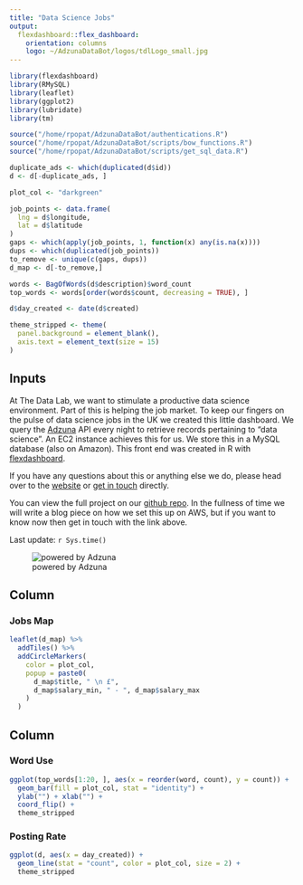 ```yaml
---
title: "Data Science Jobs"
output: 
  flexdashboard::flex_dashboard:
    orientation: columns
    logo: ~/AdzunaDataBot/logos/tdlLogo_small.jpg
---
```


```r
library(flexdashboard)
library(RMySQL)
library(leaflet)
library(ggplot2)
library(lubridate)
library(tm)

source("/home/rpopat/AdzunaDataBot/authentications.R")
source("/home/rpopat/AdzunaDataBot/scripts/bow_functions.R")
source("/home/rpopat/AdzunaDataBot/scripts/get_sql_data.R")

duplicate_ads <- which(duplicated(d$id))
d <- d[-duplicate_ads, ]

plot_col <- "darkgreen"

job_points <- data.frame(
  lng = d$longitude, 
  lat = d$latitude
)
gaps <- which(apply(job_points, 1, function(x) any(is.na(x))))
dups <- which(duplicated(job_points))
to_remove <- unique(c(gaps, dups))
d_map <- d[-to_remove,]

words <- BagOfWords(d$description)$word_count
top_words <- words[order(words$count, decreasing = TRUE), ]

d$day_created <- date(d$created)

theme_stripped <- theme(
  panel.background = element_blank(),
  axis.text = element_text(size = 15)
)
```

Inputs {.sidebar}
-----------------------------------------------------------------------


At The Data Lab, we want to stimulate a productive data science environment. Part of this is helping the job market. To keep our fingers on the pulse of data science jobs in the UK we created this little dashboard. We query the [Adzuna](https://developer.adzuna.com/) API every night to retrieve records pertaining to "data science". An EC2 instance achieves this for us. We store this in a MySQL database (also on Amazon). This front end was created in R with [flexdashboard](http://rmarkdown.rstudio.com/flexdashboard/index.html).

If you have any questions about this or anything else we do, please head over to the [website](http://thedatalab.com/) or [get in touch](mailto:info@thedatalab.com) directly.

You can view the full project on our [github repo](https://github.com/rmnppt/AdzunaDataBot). In the fullness of time we will write a blog piece on how we set this up on AWS, but if you want to know now then get in touch with the link above.

Last update: `r Sys.time()`


![powered by Adzuna](/home/rpopat/AdzunaDataBot/logos/adzuna_logo_small.jpg)

Column {data-width=650}
-----------------------------------------------------------------------

### Jobs Map

```r
leaflet(d_map) %>%
  addTiles() %>%
  addCircleMarkers(
    color = plot_col,
    popup = paste0(
      d_map$title, " \n £",
      d_map$salary_min, " - ", d_map$salary_max
    )
  )
```

Column {data-width=350}
-----------------------------------------------------------------------

### Word Use

```r
ggplot(top_words[1:20, ], aes(x = reorder(word, count), y = count)) +
  geom_bar(fill = plot_col, stat = "identity") +
  ylab("") + xlab("") +
  coord_flip() +
  theme_stripped
```

### Posting Rate

```r
ggplot(d, aes(x = day_created)) +
  geom_line(stat = "count", color = plot_col, size = 2) +
  theme_stripped
```

